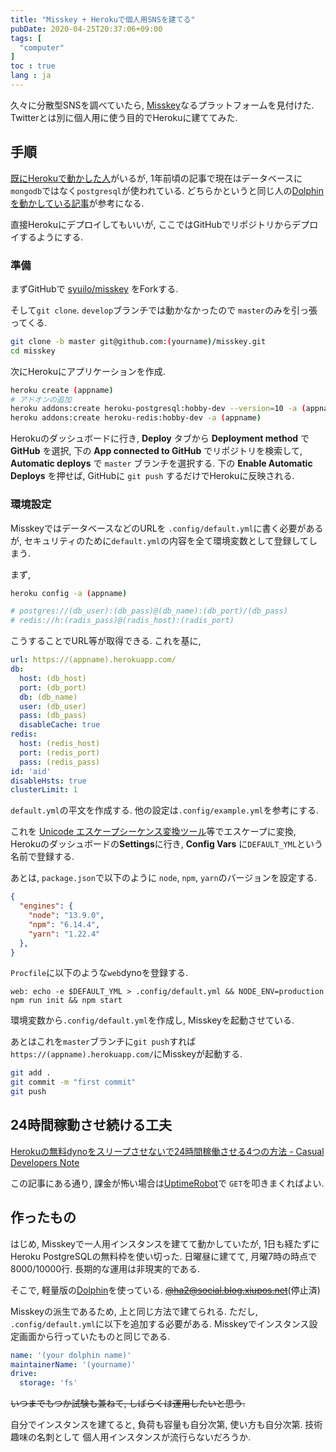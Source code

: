 ```yaml
---
title: "Misskey + Herokuで個人用SNSを建てる"
pubDate: 2020-04-25T20:37:06+09:00
tags: [
  "computer"
]
toc : true
lang : ja
---
```


久々に分散型SNSを調べていたら,
[Misskey](https://github.com/syuilo/misskey)なるプラットフォームを見付けた.
Twitterとは別に個人用に使う目的でHerokuに建ててみた.

## 手順

[既にHerokuで動かした人](https://syui.cf/blog/post/2019/04/04/misskey/)がいるが,
1年前頃の記事で現在はデータベースに
`mongodb`ではなく`postgresql`が使われている.
どちらかというと同じ人の[Dolphinを動かしている記事](https://syui.cf/blog/post/2019/11/16/dolphin/)が参考になる.

直接Herokuにデプロイしてもいいが,
ここではGitHubでリポジトリからデプロイするようにする.

### 準備

まずGitHubで
[syuilo/misskey](https://github.com/syuilo/misskey)
をForkする.

そして`git clone`.
`develop`ブランチでは動かなかったので `master`のみを引っ張ってくる.

```bash
git clone -b master git@github.com:(yourname)/misskey.git
cd misskey
```

次にHerokuにアプリケーションを作成.

```bash
heroku create (appname)
# アドオンの追加
heroku addons:create heroku-postgresql:hobby-dev --version=10 -a (appname)
heroku addons:create heroku-redis:hobby-dev -a (appname)
```

Herokuのダッシュボードに行き, 
**Deploy** タブから **Deployment method** で
**GitHub** を選択,
下の **App connected to GitHub** でリポジトリを検索して,
**Automatic deploys** で `master` ブランチを選択する.
下の **Enable Automatic Deploys** を押せば,
GitHubに `git push` するだけでHerokuに反映される.

### 環境設定

MisskeyではデータベースなどのURLを
`.config/default.yml`に書く必要があるが,
セキュリティのために`default.yml`の内容を全て環境変数として登録してしまう.

まず,

```bash
heroku config -a (appname)

# postgres://(db_user):(db_pass)@(db_name):(db_port)/(db_pass)
# redis://h:(radis_pass)@(radis_host):(radis_port)
```

こうすることでURL等が取得できる.
これを基に,

```yaml
url: https://(appname).herokuapp.com/
db:
  host: (db_host)
  port: (db_port)
  db: (db_name)
  user: (db_user)
  pass: (db_pass)
  disableCache: true
redis:
  host: (redis_host)
  port: (redis_port)
  pass: (redis_pass)
id: 'aid'
disableHsts: true
clusterLimit: 1
```

`default.yml`の平文を作成する.
他の設定は`.config/example.yml`を参考にする.

これを [Unicode エスケープシーケンス変換ツール](http://www.koikikukan.com/archives/2013/07/01-012345.php)等でエスケープに変換, 
Herokuのダッシュボードの**Settings**に行き,
**Config Vars** に`DEFAULT_YML`という名前で登録する.

あとは, `package.json`で以下のように
`node`, `npm`, `yarn`のバージョンを設定する.

```json
{
  "engines": {
    "node": "13.9.0",
    "npm": "6.14.4",
    "yarn": "1.22.4"
  },
}
```

`Procfile`に以下のような`web`dynoを登録する.

```
web: echo -e $DEFAULT_YML > .config/default.yml && NODE_ENV=production npm run init && npm start
```

環境変数から`.config/default.yml`を作成し,
Misskeyを起動させている.

あとはこれを`master`ブランチに`git push`すれば
`https://(appname).herokuapp.com/`にMisskeyが起動する.

```bash
git add .
git commit -m "first commit"
git push
```

## 24時間稼動させ続ける工夫

[Herokuの無料dynoをスリープさせないで24時間稼働させる4つの方法 - Casual Developers Note](https://casualdevelopers.com/tech-tips/how-to-prevent-idling-of-free-dyno-on-heroku/)

この記事にある通り,
課金が怖い場合は[UptimeRobot](https://uptimerobot.com/)で
`GET`を叩きまくればよい.

## 作ったもの

はじめ, Misskeyで一人用インスタンスを建てて動かしていたが,
1日も経たずにHeroku PostgreSQLの無料枠を使い切った.
日曜昼に建てて, 月曜7時の時点で8000/10000行.
長期的な運用は非現実的である.

そこで, 軽量版の[Dolphin](https://github.com/syuilo/dolphin)を使っている.
~~[@ha2@social.blog.xiupos.net](https://social.blog.xiupos.net/@ha2)~~(停止済)

Misskeyの派生であるため, 上と同じ方法で建てられる.
ただし, `.config/default.yml`に以下を追加する必要がある.
Misskeyでインスタンス設定画面から行っていたものと同じである.

```yaml
name: '(your dolphin name)'
maintainerName: '(yourname)'
drive:
  storage: 'fs'
```

~~いつまでもつか試験も兼ねて,
しばらくは運用したいと思う.~~

自分でインスタンスを建てると,
負荷も容量も自分次第,
使い方も自分次第.
技術趣味の名刺として
個人用インスタンスが流行らないだろうか.
